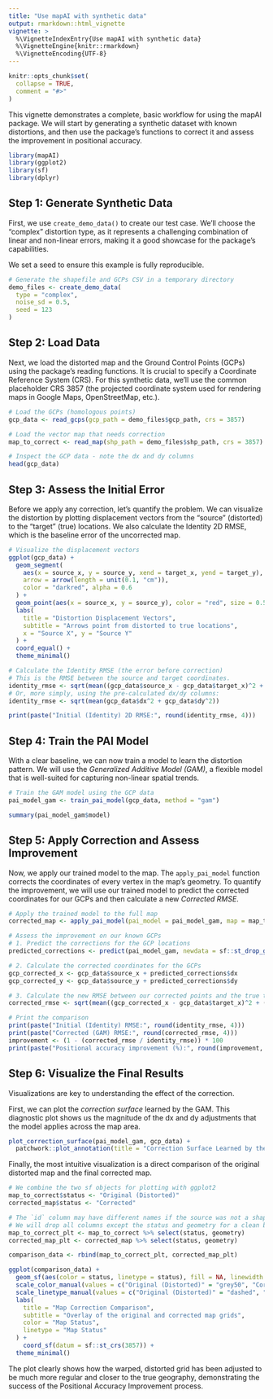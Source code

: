 ```yaml
---
title: "Use mapAI with synthetic data"
output: rmarkdown::html_vignette
vignette: >
  %\VignetteIndexEntry{Use mapAI with synthetic data}
  %\VignetteEngine{knitr::rmarkdown}
  %\VignetteEncoding{UTF-8}
---
```


```r
knitr::opts_chunk$set(
  collapse = TRUE,
  comment = "#>"
)
```

This vignette demonstrates a complete, basic workflow for using the mapAI package. We will start by generating a synthetic dataset with known distortions, and then use the package's functions to correct it and assess the improvement in positional accuracy.


```r
library(mapAI)
library(ggplot2)
library(sf)
library(dplyr)
```

## Step 1: Generate Synthetic Data

First, we use `create_demo_data()` to create our test case. We'll choose the "complex" distortion type, as it represents a challenging combination of linear and non-linear errors, making it a good showcase for the package's capabilities.

We set a seed to ensure this example is fully reproducible.

```r
# Generate the shapefile and GCPs CSV in a temporary directory
demo_files <- create_demo_data(
  type = "complex",
  noise_sd = 0.5,
  seed = 123
)
```

## Step 2: Load Data

Next, we load the distorted map and the Ground Control Points (GCPs) using the package's reading functions. It is crucial to specify a Coordinate Reference System (CRS). For this synthetic data, we'll use the common placeholder CRS 3857 (the projected coordinate system used for rendering maps in Google Maps, OpenStreetMap, etc.).

```r

# Load the GCPs (homologous points)
gcp_data <- read_gcps(gcp_path = demo_files$gcp_path, crs = 3857)

# Load the vector map that needs correction
map_to_correct <- read_map(shp_path = demo_files$shp_path, crs = 3857)

# Inspect the GCP data - note the dx and dy columns
head(gcp_data)

```

## Step 3: Assess the Initial Error

Before we apply any correction, let's quantify the problem. We can visualize the distortion by plotting displacement vectors from the "source" (distorted) to the "target" (true) locations. We also calculate the Identity 2D RMSE, which is the baseline error of the uncorrected map.

```r
# Visualize the displacement vectors
ggplot(gcp_data) +
  geom_segment(
    aes(x = source_x, y = source_y, xend = target_x, yend = target_y),
    arrow = arrow(length = unit(0.1, "cm")),
    color = "darkred", alpha = 0.6
  ) +
  geom_point(aes(x = source_x, y = source_y), color = "red", size = 0.5) +
  labs(
    title = "Distortion Displacement Vectors",
    subtitle = "Arrows point from distorted to true locations",
    x = "Source X", y = "Source Y"
  ) +
  coord_equal() +
  theme_minimal()

# Calculate the Identity RMSE (the error before correction)
# This is the RMSE between the source and target coordinates.
identity_rmse <- sqrt(mean((gcp_data$source_x - gcp_data$target_x)^2 + (gcp_data$source_y - gcp_data$target_y)^2))
# Or, more simply, using the pre-calculated dx/dy columns:
identity_rmse <- sqrt(mean(gcp_data$dx^2 + gcp_data$dy^2))

print(paste("Initial (Identity) 2D RMSE:", round(identity_rmse, 4)))

```

## Step 4: Train the PAI Model

With a clear baseline, we can now train a model to learn the distortion pattern. We will use the *Generalized Additive Model (GAM)*, a flexible model that is well-suited for capturing non-linear spatial trends.

```r
# Train the GAM model using the GCP data
pai_model_gam <- train_pai_model(gcp_data, method = "gam")

summary(pai_model_gam$model)

```

## Step 5: Apply Correction and Assess Improvement

Now, we apply our trained model to the map. The `apply_pai_model` function corrects the coordinates of every vertex in the map's geometry.
To quantify the improvement, we will use our trained model to predict the corrected coordinates for our GCPs and then calculate a new *Corrected RMSE*.

```r
# Apply the trained model to the full map
corrected_map <- apply_pai_model(pai_model = pai_model_gam, map = map_to_correct)

# Assess the improvement on our known GCPs
# 1. Predict the corrections for the GCP locations
predicted_corrections <- predict(pai_model_gam, newdata = sf::st_drop_geometry(gcp_data))

# 2. Calculate the corrected coordinates for the GCPs
gcp_corrected_x <- gcp_data$source_x + predicted_corrections$dx
gcp_corrected_y <- gcp_data$source_y + predicted_corrections$dy

# 3. Calculate the new RMSE between our corrected points and the true target points
corrected_rmse <- sqrt(mean((gcp_corrected_x - gcp_data$target_x)^2 + (gcp_corrected_y - gcp_data$target_y)^2))

# Print the comparison
print(paste("Initial (Identity) RMSE:", round(identity_rmse, 4)))
print(paste("Corrected (GAM) RMSE:", round(corrected_rmse, 4)))
improvement <- (1 - (corrected_rmse / identity_rmse)) * 100
print(paste("Positional accuracy improvement (%):", round(improvement, 2)))

```

## Step 6: Visualize the Final Results

Visualizations are key to understanding the effect of the correction.

First, we can plot the *correction surface* learned by the GAM. This diagnostic plot shows us the magnitude of the dx and dy adjustments that the model applies across the map area.

```r
plot_correction_surface(pai_model_gam, gcp_data) +
  patchwork::plot_annotation(title = "Correction Surface Learned by the GAM Model")

```

Finally, the most intuitive visualization is a direct comparison of the original distorted map and the final corrected map.

```r
# We combine the two sf objects for plotting with ggplot2
map_to_correct$status <- "Original (Distorted)"
corrected_map$status <- "Corrected"

# The `id` column may have different names if the source was not a shapefile.
# We will drop all columns except the status and geometry for a clean bind.
map_to_correct_plt <- map_to_correct %>% select(status, geometry)
corrected_map_plt <- corrected_map %>% select(status, geometry)

comparison_data <- rbind(map_to_correct_plt, corrected_map_plt)

ggplot(comparison_data) +
  geom_sf(aes(color = status, linetype = status), fill = NA, linewidth = 0.8) +
  scale_color_manual(values = c("Original (Distorted)" = "grey50", "Corrected" = "red")) +
  scale_linetype_manual(values = c("Original (Distorted)" = "dashed", "Corrected" = "solid")) +
  labs(
    title = "Map Correction Comparison",
    subtitle = "Overlay of the original and corrected map grids",
    color = "Map Status",
    linetype = "Map Status"
  ) +
    coord_sf(datum = sf::st_crs(3857)) +
  theme_minimal()

```

The plot clearly shows how the warped, distorted grid has been adjusted to be much more regular and closer to the true geography, demonstrating the success of the Positional Accuracy Improvement process.

